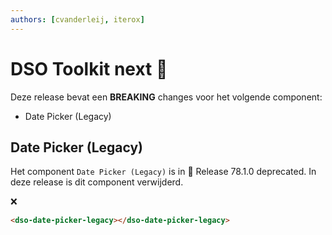 ```yaml
---
authors: [cvanderleij, iterox]
---
```


# DSO Toolkit next 💃

Deze release bevat een **BREAKING** changes voor het volgende component:

- Date Picker (Legacy)

<!-- truncate -->

## Date Picker (Legacy)

Het component `Date Picker (Legacy)` is in 🦕 Release 78.1.0 deprecated. In deze release is dit component verwijderd.

❌

```html
<dso-date-picker-legacy></dso-date-picker-legacy>
```
